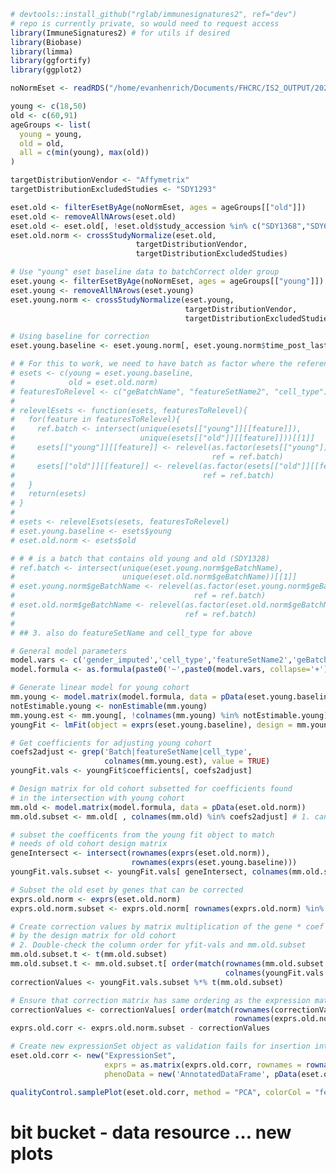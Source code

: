 
```r
# devtools::install_github("rglab/immunesignatures2", ref="dev")
# repo is currently private, so would need to request access
library(ImmuneSignatures2) # for utils if desired
library(Biobase)
library(limma)
library(ggfortify)
library(ggplot2)

noNormEset <- readRDS("/home/evanhenrich/Documents/FHCRC/IS2_OUTPUT/2020_06_26_noNormEset.rds")

young <- c(18,50)
old <- c(60,91)
ageGroups <- list(
  young = young,
  old = old,
  all = c(min(young), max(old))
)

targetDistributionVendor <- "Affymetrix"
targetDistributionExcludedStudies <- "SDY1293"

eset.old <- filterEsetByAge(noNormEset, ages = ageGroups[["old"]])
eset.old <- removeAllNArows(eset.old)
eset.old <- eset.old[, !eset.old$study_accession %in% c("SDY1368","SDY67") ]
eset.old.norm <- crossStudyNormalize(eset.old,
                            targetDistributionVendor,
                            targetDistributionExcludedStudies)

# Use "young" eset baseline data to batchCorrect older group
eset.young <- filterEsetByAge(noNormEset, ages = ageGroups[["young"]])
eset.young <- removeAllNArows(eset.young)
eset.young.norm <- crossStudyNormalize(eset.young,
                                       targetDistributionVendor,
                                       targetDistributionExcludedStudies)

# Using baseline for correction
eset.young.baseline <- eset.young.norm[, eset.young.norm$time_post_last_vax <= 0]
```

```r
# # For this to work, we need to have batch as factor where the reference level
# esets <- c(young = eset.young.baseline,
#            old = eset.old.norm)
# featuresToRelevel <- c("geBatchName", "featureSetName2", "cell_type")
#
# relevelEsets <- function(esets, featuresToRelevel){
#   for(feature in featuresToRelevel){
#     ref.batch <- intersect(unique(esets[["young"]][[feature]]),
#                            unique(esets[["old"]][[feature]]))[[1]]
#     esets[["young"]][[feature]] <- relevel(as.factor(esets[["young"]][[feature]]),
#                                            ref = ref.batch)
#     esets[["old"]][[feature]] <- relevel(as.factor(esets[["old"]][[feature]]),
#                                          ref = ref.batch)
#   }
#   return(esets)
# }
#
# esets <- relevelEsets(esets, featuresToRelevel)
# eset.young.baseline <- esets$young
# eset.old.norm <- esets$old

# # # is a batch that contains old young and old (SDY1328)
# ref.batch <- intersect(unique(eset.young.norm$geBatchName),
#                        unique(eset.old.norm$geBatchName))[[1]]
# eset.young.norm$geBatchName <- relevel(as.factor(eset.young.norm$geBatchName),
#                                        ref = ref.batch)
# eset.old.norm$geBatchName <- relevel(as.factor(eset.old.norm$geBatchName),
#                                      ref = ref.batch)
#
# ## 3. also do featureSetName and cell_type for above
```

```r
# General model parameters
model.vars <- c('gender_imputed','cell_type','featureSetName2','geBatchName')
model.formula <- as.formula(paste0('~',paste0(model.vars, collapse='+')))

# Generate linear model for young cohort
mm.young <- model.matrix(model.formula, data = pData(eset.young.baseline))
notEstimable.young <- nonEstimable(mm.young)
mm.young.est <- mm.young[, !colnames(mm.young) %in% notEstimable.young]
youngFit <- lmFit(object = exprs(eset.young.baseline), design = mm.young.est)

# Get coefficients for adjusting young cohort
coefs2adjust <- grep('Batch|featureSetName|cell_type',
                     colnames(mm.young.est), value = TRUE)
youngFit.vals <- youngFit$coefficients[, coefs2adjust]
```

```r
# Design matrix for old cohort subsetted for coefficients found
# in the intersection with young cohort
mm.old <- model.matrix(model.formula, data = pData(eset.old.norm))
mm.old.subset <- mm.old[ , colnames(mm.old) %in% coefs2adjust] # 1. can use just coefs2adjust
```

```r
# subset the coefficents from the young fit object to match
# needs of old cohort design matrix
geneIntersect <- intersect(rownames(exprs(eset.old.norm)),
                           rownames(exprs(eset.young.baseline)))
youngFit.vals.subset <- youngFit.vals[ geneIntersect, colnames(mm.old.subset) ]
```

```r
# Subset the old eset by genes that can be corrected
exprs.old.norm <- exprs(eset.old.norm)
exprs.old.norm.subset <- exprs.old.norm[ rownames(exprs.old.norm) %in% geneIntersect, ]
```

```r
# Create correction values by matrix multiplication of the gene * coef fit matrix
# by the design matrix for old cohort
# 2. Double-check the column order for yfit-vals and mm.old.subset
mm.old.subset.t <- t(mm.old.subset)
mm.old.subset.t <- mm.old.subset.t[ order(match(rownames(mm.old.subset.t),
                                                colnames(youngFit.vals.subset)))]
correctionValues <- youngFit.vals.subset %*% t(mm.old.subset)

# Ensure that correction matrix has same ordering as the expression matrix to be corrected
correctionValues <- correctionValues[ order(match(rownames(correctionValues),
                                                  rownames(exprs.old.norm.subset)))]
exprs.old.corr <- exprs.old.norm.subset - correctionValues

# Create new expressionSet object as validation fails for insertion into old
eset.old.corr <- new("ExpressionSet",
                     exprs = as.matrix(exprs.old.corr, rownames = rownames(exprs.old.corr)),
                     phenoData = new('AnnotatedDataFrame', pData(eset.old.norm)))
```

```r
qualityControl.samplePlot(eset.old.corr, method = "PCA", colorCol = "featureSetName2")
```

###
# bit bucket - data resource ... new plots

